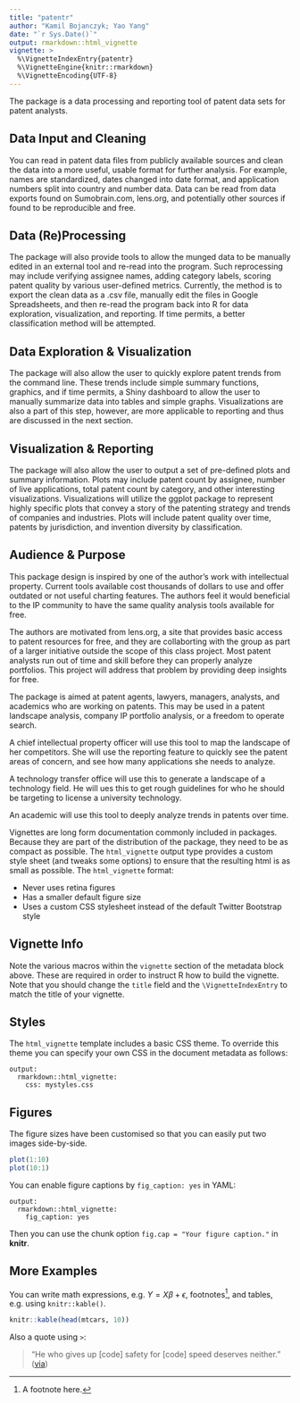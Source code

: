 ```yaml
---
title: "patentr"
author: "Kamil Bojanczyk; Yao Yang"
date: "`r Sys.Date()`"
output: rmarkdown::html_vignette
vignette: >
  %\VignetteIndexEntry{patentr}
  %\VignetteEngine{knitr::rmarkdown}
  %\VignetteEncoding{UTF-8}
---
```



The package is a data processing and reporting tool of patent data sets for 
patent analysts.

## Data Input and Cleaning
You can read in patent data files from 
publicly available sources and clean the data into a more useful, 
usable format for further analysis. For example, names are standardized,
dates changed into date format, and application numbers split into country
and number data. Data can be read from data exports found on Sumobrain.com, 
lens.org, and potentially other sources if found to be reproducible and free.

## Data (Re)Processing  
The package will also provide tools to allow the munged data 
to be manually edited in an external tool and re-read into the program. 
Such reprocessing may include verifying assignee names, adding category 
labels, scoring patent quality by various user-defined metrics. Currently,
the method is to export the clean data as a .csv file, manually edit the files
in Google Spreadsheets, and then re-read the program back into R for data
exploration, visualization, and reporting. If time permits, a better 
classification method will be attempted. 

## Data Exploration & Visualization
The package will also allow the user to quickly explore patent trends from the
command line. These trends include simple summary functions, graphics, 
and if time permits, a Shiny dashboard to allow the user to manually summarize 
data into tables and simple graphs. Visualizations are also a part of this step,
however, are more applicable to reporting and thus are discussed in the next
section.


## Visualization & Reporting
The package will also allow the user to output a set of pre-defined plots and 
summary information. Plots may include patent count by assignee, number of 
live applications, total patent count by category, and other interesting 
visualizations. Visualizations will utilize the ggplot package to represent 
highly specific plots that convey a story of the patenting strategy and trends 
of companies and industries. Plots will include patent quality over time, 
patents by jurisdiction, and invention diversity by classification. 


## Audience & Purpose

This package design is inspired by one of the author's work with intellectual
property. Current tools available cost thousands of dollars to use and offer 
outdated or not useful charting features. The authors feel it would beneficial 
to the IP community to have the same quality analysis tools available for free. 

The authors are motivated from lens.org, a site that provides basic access to 
patent resources for free, and they are collaborting with the group as part of 
a larger initiative outside the scope of this class project. Most patent 
analysts run out of time and skill before they can properly analyze portfolios.
This project will address that problem by providing deep insights for free.

The package is aimed at patent agents, lawyers, managers, analysts, and 
academics who are working on patents. This may be used in a patent landscape 
analysis, company IP portfolio analysis, or a freedom to operate search. 


A chief intellectual property officer will use this tool to map the landscape 
of her competitors. She will use the reporting feature to quickly see the 
patent areas of concern, and see how many applications she needs to analyze.

A technology transfer office will use this to generate a landscape of a 
technology field. He will ues this to get rough guidelines for who he should 
be targeting to license a university technology.

An academic will use this tool to deeply analyze trends in patents over time.



Vignettes are long form documentation commonly included in packages. Because they are part of the distribution of the package, they need to be as compact as possible. The `html_vignette` output type provides a custom style sheet (and tweaks some options) to ensure that the resulting html is as small as possible. The `html_vignette` format:

- Never uses retina figures
- Has a smaller default figure size
- Uses a custom CSS stylesheet instead of the default Twitter Bootstrap style

## Vignette Info

Note the various macros within the `vignette` section of the metadata block above. These are required in order to instruct R how to build the vignette. Note that you should change the `title` field and the `\VignetteIndexEntry` to match the title of your vignette.

## Styles

The `html_vignette` template includes a basic CSS theme. To override this theme you can specify your own CSS in the document metadata as follows:

    output: 
      rmarkdown::html_vignette:
        css: mystyles.css

## Figures

The figure sizes have been customised so that you can easily put two images side-by-side. 

```r
plot(1:10)
plot(10:1)
```

You can enable figure captions by `fig_caption: yes` in YAML:

    output:
      rmarkdown::html_vignette:
        fig_caption: yes

Then you can use the chunk option `fig.cap = "Your figure caption."` in **knitr**.

## More Examples

You can write math expressions, e.g. $Y = X\beta + \epsilon$, footnotes^[A footnote here.], and tables, e.g. using `knitr::kable()`.

```r
knitr::kable(head(mtcars, 10))
```

Also a quote using `>`:

> "He who gives up [code] safety for [code] speed deserves neither."
([via](https://twitter.com/hadleywickham/status/504368538874703872))
